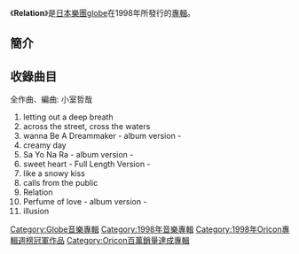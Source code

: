 {{expand|time=2014-02-23T09:50:25+00:00}}
{{unreferenced|time=2014-02-23T09:50:25+00:00}}
{{Infobox Album
| Name           = Relation
| Artist         = [[globe|globe]]
| Type           = 專輯
| Cover          = 
| Released       = 1998年12月9日
| Recorded       = 
| Genre          = [[J-POP|J-POP]]
| Length         = 60分55秒 
| Label          = [[avex_globe|avex globe]]
| Producer       = [[小室哲哉|小室哲哉]]
| Certification  = *兩百萬唱片（[[日本唱片協會|日本唱片協會]]）
| Chart position = *週間排行榜第1名（[[Oricon公信榜|Oricon]]）
| Last album    = [[Love_again_(globe的專輯)|Love again]]<br />（1998年）
| This album    = '''Relation'''<br />（1998年）
| Next album    = [[CRUISE_RECORD_1995-2000|CRUISE RECORD 1995-2000]]<br />（1999年）
}}

《'''Relation'''》是[[日本|日本]][[樂團|樂團]][[globe|globe]]在1998年所發行的[[專輯|專輯]]。

==簡介==


==收錄曲目==
全作曲、編曲: 小室哲哉
# letting out a deep breath 
# across the street, cross the waters 
# wanna Be A Dreammaker - album version - 
# creamy day 
# Sa Yo Na Ra - album version - 
# sweet heart - Full Length Version - 
# like a snowy kiss 
# calls from the public 
# Relation
# Perfume of love - album version - 
# illusion 


[[Category:Globe音樂專輯|Category:Globe音樂專輯]]
[[Category:1998年音樂專輯|Category:1998年音樂專輯]]
[[Category:1998年Oricon專輯週榜冠軍作品|Category:1998年Oricon專輯週榜冠軍作品]]
[[Category:Oricon百萬銷量達成專輯|Category:Oricon百萬銷量達成專輯]]